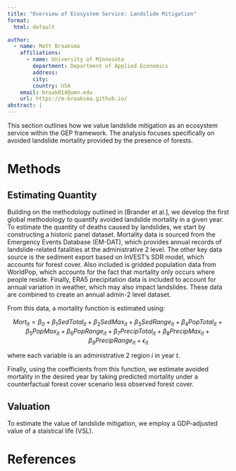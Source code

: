 ```yaml
---
title: "Overview of Ecosystem Service: Landslide Mitigation"
format:
  html: default

author:
  - name: Matt Braaksma
    affiliations:
      - name: University of Minnesota
        department: Department of Applied Economics
        address:
        city:
        country: USA
    email: braak014@umn.edu
    url: https://m-braaksma.github.io/
abstract: |
---
```


This section outlines how we value landslide mitigation as an ecosystem service within the GEP framework. The analysis focuses specifically on avoided landslide mortality provided by the presence of forests.  


# Methods


## Estimating Quantity

Building on the methodology outlined in [Brander et al.], we develop the first global methodology to quantify avoided landslide mortality in a given year. To estimate the quantity of deaths caused by landslides, we start by constructing a historic panel dataset. Mortality data is sourced from the Emergency Events Database (EM-DAT), which provides annual records of landslide-related fatalities at the administrative 2 level. The other key data source is the sediment export based on InVEST's SDR model, which accounts for forest cover. Also included is gridded population data from WorldPop, which accounts for the fact that mortality only occurs where people reside. Finally, ERA5 precipitation data is included to account for annual variation in weather, which may also impact landslides. These data are combined to create an annual admin-2 level dataset. 

From this data, a mortality function is estimated using:

$$
Mort_{it} = \beta_0 + \beta_1 SedTotal_{it} + \beta_2 SedMax_{it} + \beta_3 SedRange_{it} + \beta_4 PopTotal_{it} + \beta_5 PopMax_{it} + \beta_6 PopRange_{it} + \beta_7 PrecipTotal_{it} + \beta_8 PrecipMax_{it} + \beta_9 PrecipRange_{it} + \epsilon_{it}
$$

where each variable is an administrative 2 region $i$ in year $t$. 

Finally, using the coefficients from this function, we estimate avoided mortality in the desired year by taking predicted mortality under a counterfactual forest cover scenario less observed forest cover. 


## Valuation

To estimate the value of landslide mitigation, we employ a GDP-adjusted value of a staistical life (VSL). 


# References
